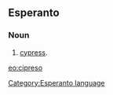==Esperanto==
===Noun===
# [[cypress]].

[[eo:cipreso]]
[[Category:Esperanto language]]
{{Universala Vortaro}}